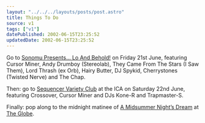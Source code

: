 ```yaml
---
layout: "../../../layouts/posts/post.astro"
title: Things To Do
source: v1
tags: ["v1"]
datePublished: 2002-06-15T23:25:52
updatedDate: 2002-06-15T23:25:52
---
```


Go to [Sonomu Presents&#8230; Lo And Behold!][1] on Friday 21st June, featuring Cursor Miner, Andy Drumboy (Stereolab), They Came From The Stars (I Saw Them), Lord Thrash (ex Orb), Hairy Butter, DJ Spykid, Cherrystones (Twisted Nerve) and The Chap.

Then: go to [Sequencer Variety Club][2] at the ICA on Saturday 22nd June, featuring Crossover, Cursor Miner and DJs Kone-R and Trapmaster-S.

Finally: pop along to the midnight matinee of [A Midsummer Night&#8217;s Dream][3] at [The Globe][4].

[1]: http://party.sonomu.net/ "Sonomu Presents... Lo And Behold!"
[2]: http://www.ica.org.uk/index.cfm?articleid=5543 "Sequencer Variety Club: Crossover"
[3]: http://195.167.241.43/globe/Theatre/dream/dream-right.htm "A Midsummer Night's Dream 23:59 performance"
[4]: http://www.shakespeares-globe.org/
